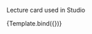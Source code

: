 
<Meta title="ui/StudioLectureCard" component={StudioLectureCard} />


Lecture card used in Studio

<Canvas>
    <Story
        name="Active"
        args={{
            title: 'Tytuł prelekcji',
            descriptionSnippet: 'Jakiś podtytuł',
            startDate: new Date(),
            finishDate: new Date(),
            speakers: [
                {name: 'Wiktor'},
                {name: 'Denis'}
            ],
        }}
    >
        {Template.bind({})}
    </Story>
</Canvas>